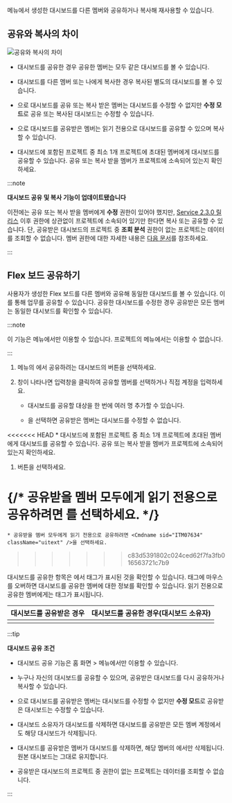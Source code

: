 <Cmdname sid="integratedFlexboard" className="uitext" /> 메뉴에서 생성한 대시보드를 다른 멤버와 공유하거나 복사해 재사용할 수 있습니다.

## 공유와 복사의 차이

![공유와 복사의 차이](/img/flexboard-compare-sharing-copy.png)

* 대시보드를 공유한 경우 공유한 멤버는 모두 같은 대시보드를 볼 수 있습니다.

* 대시보드를 다른 멤버 또는 나에게 복사한 경우 복사된 별도의 대시보드를 볼 수 있습니다.

* <Cmdname sid="read_only" className="uitext" />으로 대시보드를 공유 또는 복사 받은 멤버는 대시보드를 수정할 수 없지만 <b>수정 모드</b>로 공유 또는 복사된 대시보드는 수정할 수 있습니다.

* <Cmdname sid="read_only" className="uitext" />으로 대시보드를 공유받은 멤버는 읽기 전용으로 대시보드를 공유할 수 있으며 복사할 수 있습니다.

* 대시보드에 포함된 프로젝트 중 최소 1개 프로젝트에 초대된 멤버에게 대시보드를 공유할 수 있습니다. 공유 또는 복사 받을 멤버가 프로젝트에 소속되어 있는지 확인하세요.

  <ImgLang img='flexboard-check-projects.png' desc='대시보드 목록' />

:::note

**대시보드 공유 및 복사 기능이 업데이트됐습니다**

이전에는 공유 또는 복사 받을 멤버에게 **수정** 권한이 있어야 했지만, [Service 2.3.0 릴리스](../release-notes/service/service-2_3_x) 이후 권한에 상관없이 프로젝트에 소속되어 있기만 한다면 복사 또는 공유할 수 있습니다. 단, 공유받은 대시보드의 프로젝트 중 **조회 분석** 권한이 없는 프로젝트는 데이터를 조회할 수 없습니다. 멤버 권한에 대한 자세한 내용은 [다음 문서](../project/project-structure#member-auth)를 참조하세요.

:::


## Flex 보드 공유하기

사용자가 생성한 Flex 보드를 다른 멤버와 공유해 동일한 대시보드를 볼 수 있습니다. 이를 통해 업무를 공유할 수 있습니다. 공유한 대시보드를 수정한 경우 공유받은 모든 멤버는 동일한 대시보드를 확인할 수 있습니다. 

:::note

이 기능은 <Cmdname sid="integratedFlexboard" className="uitext" /> 메뉴에서만 이용할 수 있습니다. 프로젝트의 <Cmdname sid="flexboard" className="uitext" /> 메뉴에서는 이용할 수 없습니다.

:::

1. <Cmdname sid="integratedFlexboard" className="uitext" /> 메뉴의 <Cmdname sid="dashboard_list" className="uitext" />에서 공유하려는 대시보드의 <LinkImage img="ico-flexboard-share.svg" className="ico" /> 버튼을 선택하세요.

    <ImgLang img="flexboard-share-01.png" desc="Flex 보드 공유" />

1. <Cmdname sid="share_dashboard" className="uitext" /> 창이 나타나면 입력창을 클릭하여 공유할 멤버를 선택하거나 직접 계정을 입력하세요. 

    <ImgLang img="flexboard-share-02.png" desc="Flex 보드 공유" />

    * 대시보드를 공유할 대상을 한 번에 여러 명 추가할 수 있습니다.

    * <Cmdname sid="read_only" className="uitext" />을 선택하면 공유받은 멤버는 대시보드를 수정할 수 없습니다.

<<<<<<< HEAD
    * 대시보드에 포함된 프로젝트 중 최소 1개 프로젝트에 초대된 멤버에게 대시보드를 공유할 수 있습니다. 공유 또는 복사 받을 멤버가 프로젝트에 소속되어 있는지 확인하세요.

1. <Cmdname sid="BTN09441" className="uitext" /> 버튼을 선택하세요.

{/* 공유받을 멤버 모두에게 읽기 전용으로 공유하려면 <Cmdname sid="ITM07634" className="uitext" />를 선택하세요. */}
=======
    * 공유받을 멤버 모두에게 읽기 전용으로 공유하려면 <Cmdname sid="ITM07634" className="uitext" />을 선택하세요.
>>>>>>> c83d5391802c024ced62f7fa3fb016563721c7b9

대시보드를 공유한 항목은 <Cmdname sid="dashboard_list" className="uitext" />에서 <Cmdname sid="shared" className="uitext" /> 태그가 표시된 것을 확인할 수 있습니다. <Cmdname sid="shared" className="uitext" /> 태그에 마우스를 오버하면 대시보드를 공유한 멤버에 대한 정보를 확인할 수 있습니다. 읽기 전용으로 공유한 멤버에게는 <Cmdname sid="read_only" className="uitext" /> 태그가 표시됩니다.

| 대시보드를 공유받은 경우 | 대시보드를 공유한 경우(대시보드 소유자)
| -- | -- |
| <ImgLang img="flexboard-share-04.png" desc="Flex 보드 공유" /> | <ImgLang img="flexboard-share-05.png" desc="Flex 보드 공유" /> |

:::tip

**대시보드 공유 조건**

* 대시보드 공유 기능은 홈 화면 &gt; <Cmdname sid="integratedFlexboard" className="uitext" /> 메뉴에서만 이용할 수 있습니다.

* 누구나 자신의 대시보드를 공유할 수 있으며, 공유받은 대시보드를 다시 공유하거나 복사할 수 있습니다.

* <Cmdname sid="read_only" className="uitext" />으로 대시보드를 공유받은 멤버는 대시보드를 수정할 수 없지만 <b>수정 모드</b>로 공유받은 대시보드는 수정할 수 있습니다.

* 대시보드 소유자가 대시보드를 삭제하면 대시보드를 공유받은 모든 멤버 계정에서도 해당 대시보드가 삭제됩니다.

* 대시보드를 공유받은 멤버가 대시보드를 삭제하면, 해당 멤버의 <Cmdname sid="dashboard_list" className="uitext" />에서만 삭제됩니다. 원본 대시보드는 그대로 유지합니다.

* 공유받은 대시보드의 프로젝트 중 <Cmdname sid="view_and_analysis" className="b600" /> 권한이 없는 프로젝트는 데이터를 조회할 수 없습니다.

:::